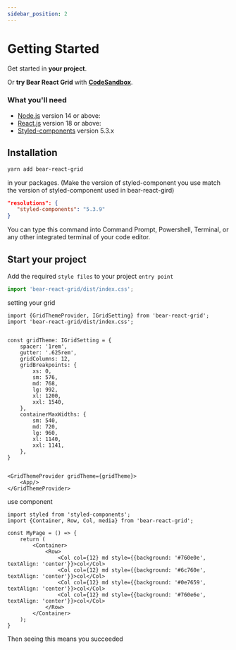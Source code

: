 ```yaml
---
sidebar_position: 2
---
```




# Getting Started

Get started in **your project**.

Or **try Bear React Grid** with **[CodeSandbox](https://codesandbox.io/s/bear-react-grid-lqsn6)**.

### What you'll need

- [Node.js](https://nodejs.org/en/download/) version 14 or above:
- [React.js](https://react.dev/) version 18 or above:
- [Styled-components](https://styled-components.com/) version 5.3.x

## Installation

 ```bash
yarn add bear-react-grid
```


in your packages. (Make the version of styled-component you use match the version of styled-component used in bear-react-gird)

```json title="package.json"
"resolutions": {
   "styled-components": "5.3.9"
}
```


You can type this command into Command Prompt, Powershell, Terminal, or any other integrated terminal of your code editor.

## Start your project

Add the required `style files` to your project `entry point`

```jsx title="/src/App.tsx"
import 'bear-react-grid/dist/index.css';
```

setting your grid

```tsx
import {GridThemeProvider, IGridSetting} from 'bear-react-grid';
import 'bear-react-grid/dist/index.css';


const gridTheme: IGridSetting = {
    spacer: '1rem',
    gutter: '.625rem',
    gridColumns: 12,
    gridBreakpoints: {
        xs: 0,
        sm: 576,
        md: 768,
        lg: 992,
        xl: 1200,
        xxl: 1540,
    },
    containerMaxWidths: {
        sm: 540,
        md: 720,
        lg: 960,
        xl: 1140,
        xxl: 1141,
    },
}


<GridThemeProvider gridTheme={gridTheme}>
    <App/>
</GridThemeProvider>
```


use component

```tsx
import styled from 'styled-components';
import {Container, Row, Col, media} from 'bear-react-grid';

const MyPage = () => {
    return (
        <Container>
            <Row>
                <Col col={12} md style={{background: '#760e0e', textAlign: 'center'}}>col</Col>
                <Col col={12} md style={{background: '#6c760e', textAlign: 'center'}}>col</Col>
                <Col col={12} md style={{background: '#0e7659', textAlign: 'center'}}>col</Col>
                <Col col={12} md style={{background: '#760e6e', textAlign: 'center'}}>col</Col>
            </Row>
        </Container>
    );
}

```


Then seeing this means you succeeded


<Base/>
